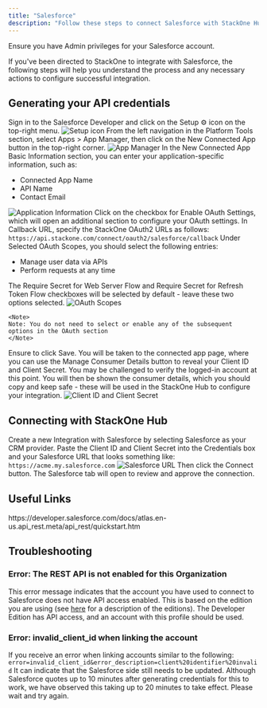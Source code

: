```yaml
---
title: "Salesforce"
description: "Follow these steps to connect Salesforce with StackOne Hub successfully."
---
```



<Warning>
  Ensure you have Admin privileges for your Salesforce account.
</Warning>

If you've been directed to StackOne to integrate with Salesforce, the following steps will help you understand the process and any necessary actions to configure successful integration.

## Generating your API credentials

<Steps>
  <Step title="Sign in to Salesforce">
    Sign in to the Salesforce Developer and click on the Setup ⚙️ icon on the top-right menu.
    <Frame>
      <img className='rounded-md' style={{ margin: '0 auto', border: '1px solid #efefef' }} alt="Setup icon" src="/images/salesforce/image1.png" />
    </Frame>
  </Step>

  <Step title="Navigate to App Manager">
    From the left navigation in the Platform Tools section, select Apps > App Manager, then click on the New Connected App button in the top-right corner.
    <Frame>
      <img className='rounded-md' style={{ margin: '0 auto', border: '1px solid #efefef' }} alt="App Manager" src="/images/salesforce/image2.png" />
    </Frame>
  </Step>

  <Step title="Enter Application Information">
    In the New Connected App Basic Information section, you can enter your application-specific information, such as:
    <ul>
      <li>Connected App Name</li>
      <li>API Name</li>
      <li>Contact Email</li>
    </ul>
    <Frame>
      <img className='rounded-md' style={{ margin: '0 auto', border: '1px solid #efefef' }} alt="Application Information" src="/images/salesforce/image3.png" />
    </Frame>
  </Step>

  <Step title="Enable OAuth Settings">
    Click on the checkbox for Enable OAuth Settings, which will open an additional section to configure your OAuth settings. In Callback URL, specify the StackOne OAuth2 URLs as follows:
    <code>https://api.stackone.com/connect/oauth2/salesforce/callback</code>
  </Step>

  <Step title="Select OAuth Scopes">
    Under Selected OAuth Scopes, you should select the following entries:
    <ul>
      <li>Manage user data via APIs</li>
      <li>Perform requests at any time</li>
    </ul>
    The Require Secret for Web Server Flow and Require Secret for Refresh Token Flow checkboxes will be selected by default - leave these two options selected.
    <Frame>
      <img className='rounded-md' style={{ margin: '0 auto', border: '1px solid #efefef' }} alt="OAuth Scopes" src="/images/salesforce/image4.png" />
    </Frame>

    <Note>
    Note: You do not need to select or enable any of the subsequent options in the OAuth section
    </Note>
  </Step>

  <Step title="Save the Settings">
    Ensure to click Save. You will be taken to the connected app page, where you can use the Manage Consumer Details button to reveal your Client ID and Client Secret. You may be challenged to verify the logged-in account at this point. You will then be shown the consumer details, which you should copy and keep safe - these will be used in the StackOne Hub to configure your integration.
    <Frame>
      <img className='rounded-md' style={{ margin: '0 auto', border: '1px solid #efefef' }} alt="Client ID and Client Secret" src="/images/salesforce/image5.png" />
    </Frame>
  </Step>
</Steps>

## Connecting with StackOne Hub

<Steps>
  <Step title="Create a new Integration">
    Create a new Integration with Salesforce by selecting Salesforce as your CRM provider.
  </Step>

  <Step title="Enter Credentials">
    Paste the Client ID and Client Secret into the Credentials box and your Salesforce URL that looks something like:
    <code>https://acme.my.salesforce.com</code>
    <Frame>
      <img className='rounded-md' style={{ margin: '0 auto', border: '1px solid #efefef' }} alt="Salesforce URL" src="/images/salesforce/image6.png" />
    </Frame>
  </Step>

  <Step title="Connect">
    Then click the Connect button. The Salesforce tab will open to review and approve the connection.
  </Step>
</Steps>

<IntegrationFooter />

## Useful Links
<Card title="API Reference" icon="link" href="https://developer.salesforce.com/docs/atlas.en-us.api_rest.meta/api_rest/quickstart.htm">
    https://developer.salesforce.com/docs/atlas.en-us.api_rest.meta/api_rest/quickstart.htm
</Card>


## Troubleshooting

### Error: The REST API is not enabled for this Organization

This error message indicates that the account you have used to connect to Salesforce does not have API access enabled. This is based on the edition you are using (see [here](https://help.salesforce.com) for a description of the editions). The Developer Edition has API access, and an account with this profile should be used.

### Error: invalid_client_id when linking the account

If you receive an error when linking accounts similar to the following:
<code>error=invalid_client_id&error_description=client%20identifier%20invalid</code>
It can indicate that the Salesforce side still needs to be updated. Although Salesforce quotes up to 10 minutes after generating credentials for this to work, we have observed this taking up to 20 minutes to take effect. Please wait and try again.
